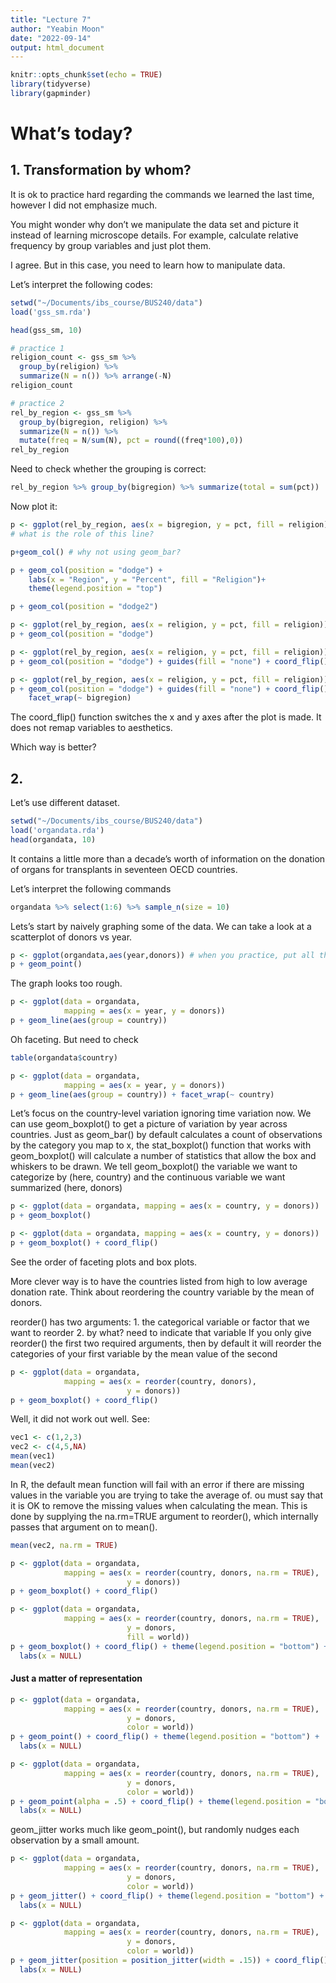 ```yaml
---
title: "Lecture 7"
author: "Yeabin Moon"
date: "2022-09-14"
output: html_document
---
```


```r
knitr::opts_chunk$set(echo = TRUE)
library(tidyverse)
library(gapminder)
```

# What's today?


## 1. Transformation by whom?

It is ok to practice hard regarding the commands we learned the last time, however I did not emphasize much. 

You might wonder why don't we manipulate the data set and picture it instead of learning microscope details. For example, calculate relative frequency by group variables and just plot them.

I agree. But in this case, you need to learn how to manipulate data.

Let's interpret the following codes:

```r
setwd("~/Documents/ibs_course/BUS240/data")
load('gss_sm.rda')

head(gss_sm, 10)

# practice 1
religion_count <- gss_sm %>%
  group_by(religion) %>%
  summarize(N = n()) %>% arrange(-N)
religion_count

# practice 2
rel_by_region <- gss_sm %>%
  group_by(bigregion, religion) %>%
  summarize(N = n()) %>%
  mutate(freq = N/sum(N), pct = round((freq*100),0))
rel_by_region
```

Need to check whether the grouping is correct:
```r
rel_by_region %>% group_by(bigregion) %>% summarize(total = sum(pct))
```

Now plot it:
```r
p <- ggplot(rel_by_region, aes(x = bigregion, y = pct, fill = religion))
# what is the role of this line?
```
```r
p+geom_col() # why not using geom_bar?
```
```r
p + geom_col(position = "dodge") +
    labs(x = "Region", y = "Percent", fill = "Religion")+
    theme(legend.position = "top")

```
```r
p + geom_col(position = "dodge2") 
```

```r
p <- ggplot(rel_by_region, aes(x = religion, y = pct, fill = religion))
p + geom_col(position = "dodge") 
```
```r
p <- ggplot(rel_by_region, aes(x = religion, y = pct, fill = religion))
p + geom_col(position = "dodge") + guides(fill = "none") + coord_flip()
```
```r
p <- ggplot(rel_by_region, aes(x = religion, y = pct, fill = religion))
p + geom_col(position = "dodge") + guides(fill = "none") + coord_flip() +
    facet_wrap(~ bigregion) 
```

The coord_flip() function switches the x and y axes after the plot is made. It does not remap variables to aesthetics.

Which way is better?

## 2. 

Let's use different dataset.

```r
setwd("~/Documents/ibs_course/BUS240/data")
load('organdata.rda')
head(organdata, 10)
```
It contains a little more than a decade’s worth of information on the donation of organs for transplants in seventeen OECD countries.

Let's interpret the following commands
```r
organdata %>% select(1:6) %>% sample_n(size = 10)
```

Lets’s start by naively graphing some of the data. We can take a look at a scatterplot of donors vs year.
```r
p <- ggplot(organdata,aes(year,donors)) # when you practice, put all the argument names in
p + geom_point()
```

The graph looks too rough.

```r
p <- ggplot(data = organdata,
            mapping = aes(x = year, y = donors))
p + geom_line(aes(group = country))
```

Oh faceting. But need to check
```r
table(organdata$country)
```


```r
p <- ggplot(data = organdata,
            mapping = aes(x = year, y = donors))
p + geom_line(aes(group = country)) + facet_wrap(~ country)
```

Let’s focus on the country-level variation ignoring time variation now. We can use geom_boxplot() to get a picture of variation by year across countries. Just as geom_bar() by default calculates a count of observations by the category you map to x, the stat_boxplot() function that works with geom_boxplot() will calculate a number of statistics that allow the box and whiskers to be drawn. We tell geom_boxplot() the variable we want to categorize by (here, country) and the continuous variable we want summarized (here, donors)

```r
p <- ggplot(data = organdata, mapping = aes(x = country, y = donors))
p + geom_boxplot()
```
```r
p <- ggplot(data = organdata, mapping = aes(x = country, y = donors))
p + geom_boxplot() + coord_flip()
```

See the order of faceting plots and box plots.

More clever way is to have the countries listed from high to low average donation rate. Think about reordering the country variable by the mean of donors.

reorder() has two arguments:
  1. the categorical variable or factor that we want to reorder
  2. by what? need to indicate that variable
If you only give reorder() the first two required arguments, then by default it will reorder the categories of your first variable by the mean value of the second
  
```r
p <- ggplot(data = organdata, 
            mapping = aes(x = reorder(country, donors), 
                          y = donors))
p + geom_boxplot() + coord_flip()
```

Well, it did not work out well. See:
```r
vec1 <- c(1,2,3)
vec2 <- c(4,5,NA)
mean(vec1)
mean(vec2)
```
In R, the default mean function will fail with an error if there are missing values in the variable you are trying to take the average of. ou must say that it is OK to remove the missing values when calculating the mean. This is done by supplying the na.rm=TRUE argument to reorder(), which internally passes that argument on to mean().
```r
mean(vec2, na.rm = TRUE)
```
```r
p <- ggplot(data = organdata, 
            mapping = aes(x = reorder(country, donors, na.rm = TRUE), 
                          y = donors))
p + geom_boxplot() + coord_flip()
```
```r
p <- ggplot(data = organdata, 
            mapping = aes(x = reorder(country, donors, na.rm = TRUE), 
                          y = donors,
                          fill = world))
p + geom_boxplot() + coord_flip() + theme(legend.position = "bottom") +
  labs(x = NULL)
```

<h4>Just a matter of representation</h4>
```r
p <- ggplot(data = organdata, 
            mapping = aes(x = reorder(country, donors, na.rm = TRUE), 
                          y = donors,
                          color = world))
p + geom_point() + coord_flip() + theme(legend.position = "bottom") +
  labs(x = NULL)
```

```r
p <- ggplot(data = organdata, 
            mapping = aes(x = reorder(country, donors, na.rm = TRUE), 
                          y = donors,
                          color = world))
p + geom_point(alpha = .5) + coord_flip() + theme(legend.position = "bottom") +
  labs(x = NULL)
```
geom_jitter works much like geom_point(), but randomly nudges each observation by a small amount.
```r
p <- ggplot(data = organdata, 
            mapping = aes(x = reorder(country, donors, na.rm = TRUE), 
                          y = donors,
                          color = world))
p + geom_jitter() + coord_flip() + theme(legend.position = "bottom") +
  labs(x = NULL)
```

```r
p <- ggplot(data = organdata, 
            mapping = aes(x = reorder(country, donors, na.rm = TRUE), 
                          y = donors,
                          color = world))
p + geom_jitter(position = position_jitter(width = .15)) + coord_flip() + theme(legend.position = "bottom") +
  labs(x = NULL)
```